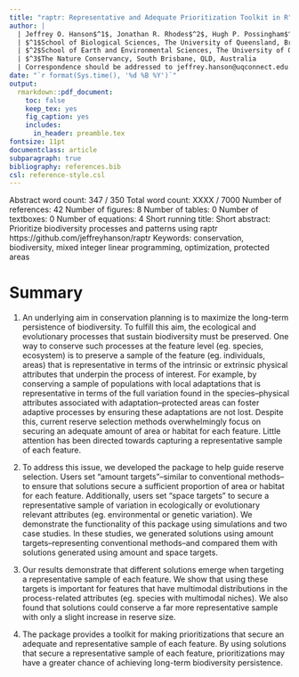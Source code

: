 ```yaml
---
title: "raptr: Representative and Adequate Prioritization Toolkit in R"
author: |
  | Jeffrey O. Hanson$^1$, Jonathan R. Rhodes$^2$, Hugh P. Possingham$^{1,3}$, Richard A. Fuller$^1$
  | $^1$School of Biological Sciences, The University of Queensland, Brisbane, QLD, Australia
  | $^2$School of Earth and Environmental Sciences, The University of Queensland, Brisbane, QLD, Australia
  | $^3$The Nature Conservancy, South Brisbane, QLD, Australia
  | Correspondence should be addressed to jeffrey.hanson@uqconnect.edu.au
date: "`r format(Sys.time(), '%d %B %Y')`"
output:
  rmarkdown::pdf_document:
    toc: false
    keep_tex: yes
    fig_caption: yes
    includes:
      in_header: preamble.tex
fontsize: 11pt
documentclass: article
subparagraph: true
bibliography: references.bib
csl: reference-style.csl
---
```


Abstract word count: 347 / 350
Total word count: XXXX / 7000
Number of references: 42
Number of figures: 8
Number of tables: 0
Number of textboxes: 0
Number of equations: 4
Short running title:
Short abstract: Prioritize biodiversity processes and patterns using raptr https://github.com/jeffreyhanson/raptr
Keywords: conservation, biodiversity, mixed integer linear programming, optimization, protected areas

\clearpage

# Summary

1. An underlying aim in conservation planning is to maximize the long-term persistence of biodiversity. To fulfill this aim, the ecological and evolutionary processes that sustain biodiversity must be preserved. One way to conserve such processes at the feature level (eg. species, ecosystem) is to preserve a sample of the feature (eg. individuals, areas) that is representative in terms of the intrinsic or extrinsic physical attributes that underpin the process of interest. For example, by conserving a sample of populations with local adaptations that is representative in terms of the full variation found in the species--physical attributes associated with adaptation--protected areas can foster adaptive processes by ensuring these adaptations are not lost. Despite this, current reserve selection methods overwhelmingly focus on securing an adequate amount of area or habitat for each feature. Little attention has been directed towards capturing a representative sample of each feature.

2. To address this issue, we developed the \texttt{raptr R} package to help guide reserve selection. Users set "amount targets"--similar to conventional methods--to ensure that solutions secure a sufficient proportion of area or habitat for each feature. Additionally, users set "space targets" to secure a representative sample of variation in ecologically or evolutionary relevant attributes (eg. environmental or genetic variation). We demonstrate the functionality of this package using simulations and two case studies. In these studies, we generated solutions using amount targets--representing conventional methods--and compared them with solutions generated using amount and space targets.

3. Our results demonstrate that different solutions emerge when targeting a representative sample of each feature. We show that using these targets is important for features that have multimodal distributions in the process-related attributes (eg. species with multimodal niches). We also found that solutions could conserve a far more representative sample with only a slight increase in reserve size.

4. The \texttt{raptr R} package provides a toolkit for making prioritizations that secure an adequate and representative sample of each feature. By using solutions that secure a representative sample of each feature, prioritizations may have a greater chance of achieving long-term biodiversity persistence.

\clearpage
\input{./text.tex}

\clearpage
\input{./figures.tex}
